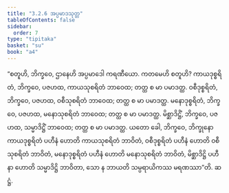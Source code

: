 ```yaml
---
title: "3.2.6 အပ္ပမာဒသုတ္တ"
tableOfContents: false
sidebar:
  order: 7
type: "tipitaka"
basket: "su"
book: "a4"
---
```



<DynamicBreadcrumb />

<Division number="116" book="a4">

<Paragraph number="768" book="a4">
“စတူဟိ, ဘိက္ခဝေ, ဌာနေဟိ အပ္ပမာဒေါ ကရဏီယော. ကတမေဟိ စတူဟိ? ကာယဒုစ္စရိတံ, ဘိက္ခဝေ, ပဇဟထ, ကာယသုစရိတံ ဘာဝေထ; တတ္ထ စ မာ ပမာဒတ္ထ. ဝစီဒုစ္စရိတံ, ဘိက္ခဝေ, ပဇဟထ, ဝစီသုစရိတံ ဘာဝေထ; တတ္ထ စ မာ ပမာဒတ္ထ. မနောဒုစ္စရိတံ, ဘိက္ခဝေ, ပဇဟထ, မနောသုစရိတံ ဘာဝေထ; တတ္ထ စ မာ ပမာဒတ္ထ. မိစ္ဆာဒိဋ္ဌိံ, ဘိက္ခဝေ, ပဇဟထ, သမ္မာဒိဋ္ဌိံ ဘာဝေထ; တတ္ထ စ မာ ပမာဒတ္ထ.
</Paragraph>

<Paragraph number="769" book="a4">
ယတော ခေါ, ဘိက္ခဝေ, ဘိက္ခုနော ကာယဒုစ္စရိတံ ပဟီနံ ဟောတိ ကာယသုစရိတံ ဘာဝိတံ, ဝစီဒုစ္စရိတံ ပဟီနံ ဟောတိ ဝစီသုစရိတံ ဘာဝိတံ, မနောဒုစ္စရိတံ ပဟီနံ ဟောတိ မနောသုစရိတံ ဘာဝိတံ, မိစ္ဆာဒိဋ္ဌိ ပဟီနာ ဟောတိ သမ္မာဒိဋ္ဌိ ဘာဝိတာ, သော န ဘာယတိ သမ္ပရာယိကဿ မရဏဿာ”တိ.

</Paragraph>
</Division>

<Paragraph number="770" type="center" book="a4">
ဆဋ္ဌံ.
</Paragraph>
